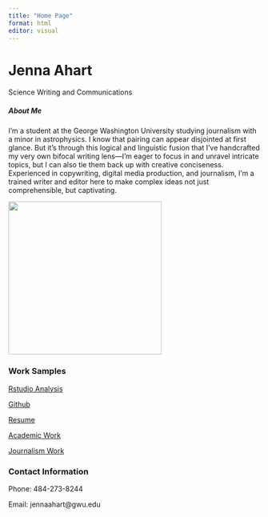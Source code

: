 ```yaml
---
title: "Home Page"
format: html
editor: visual
---
```


# Jenna Ahart

Science Writing and Communications

##### About Me

I'm a student at the George Washington University studying journalism with a minor in astrophysics. I know that pairing can appear disjointed at first glance. But it's through this logical and linguistic fusion that I've handcrafted my very own bifocal writing lens---I'm eager to focus in and unravel intricate topics, but I can also tie them back up with creative conciseness. Experienced in copywriting, digital media production, and journalism, I'm a trained writer and editor here to make complex ideas not just comprehensible, but captivating.

![](IMG_0036.PNG){width="306"}

### Work Samples

[Rstudio Analysis](https://jennaahart.github.io/ahartwebsite/paanalysis.html)

[Github](https://github.com/jennaahart)

[Resume](https://27597121-8f5c-47ba-9fe5-0094a738f3f7.filesusr.com/ugd/19fd2d_a713f140e5a94dd396ab7d048c7f0b59.pdf)

[Academic Work](https://jennaahart.github.io/ahartwebsite/AcademicWork.html)

[Journalism Work](https://jennaahart.github.io/ahartwebsite/journalismwork.html)

### Contact Information

Phone: 484-273-8244

Email: jennaahart\@gwu.edu
